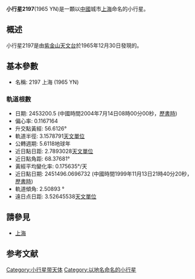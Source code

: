 '''小行星2197'''(1965 YN)是一顆以[[中國|中國]]城市[[上海|上海]]命名的小行星。

== 概述 ==

小行星2197是由[[紫金山天文台|紫金山天文台]]於1965年12月30日發現的。

== 基本參數 ==

* 名稱: 2197 上海 (1965 YN)

=== 軌道根數 ===

* 日期: 2453200.5 (中國時間2004年7月14日08時00分00秒，[[歷書時|歷書時]])
* 偏心率: 0.1167164
* 升交點黃經: 56.6126°
* 軌道半徑: 3.1578791[[天文單位|天文單位]]
* 公轉週期: 5.6118地球年
* 近日點日距: 2.7893028[[天文單位|天文單位]]
* 近日點角距: 68.37681°
* 黃經平均變化率: 0.175635°/天
* 近日點日期: 2451496.0696732 (中國時間1999年11月13日21時40分20秒，[[歷書時|歷書時]])
* 軌道傾角: 2.50893 °
* 遠日点日距: 3.52645538[[天文單位|天文單位]]

== 請參見 ==

* [[上海|上海]]

==参考文献==
{{reflist}}
{{Minor Planet Number|[[小行星2196|小行星2196]]|[[小行星2198|小行星2198]]}}

[[Category:小行星带天体|Category:小行星带天体]]
[[Category:以地名命名的小行星|Category:以地名命名的小行星]]